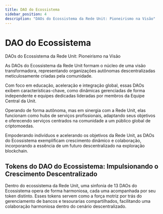 ```yaml
---
title: DAO do Ecossistema
sidebar_position: 4
description: "DAOs do Ecossistema da Rede Unit: Pioneirismo na Visão"
---
```


# DAO do Ecossistema

DAOs do Ecossistema da Rede Unit: Pioneirismo na Visão

As DAOs do Ecossistema da Rede Unit formam o núcleo de uma visão transformadora, representando organizações autônomas descentralizadas meticulosamente criadas pela comunidade.

Com foco em educação, aceleração e integração global, essas DAOs exibem características-chave, como dinâmicas gerenciadas de forma independente e equipes dedicadas lideradas por membros da Equipe Central da Unit.

Operando de forma autônoma, mas em sinergia com a Rede Unit, elas funcionam como hubs de serviços profissionais, adaptando seus objetivos e oferecendo serviços centrados na comunidade a um público global de criptomoedas.

Empoderando indivíduos e acelerando os objetivos da Rede Unit, as DAOs do Ecossistema exemplificam crescimento dinâmico e colaboração, incorporando a essência de um futuro descentralizado na exploração blockchain.

## Tokens do DAO do Ecossistema: Impulsionando o Crescimento Descentralizado

Dentro do ecossistema da Rede Unit, uma sinfonia de 13 DAOs do Ecossistema opera de forma harmoniosa, cada uma acompanhada por seu token distinto. Esses tokens servem como a força motriz por trás do gerenciamento de bancos e tesourarias compartilhados, facilitando uma colaboração harmoniosa dentro do cenário descentralizado.


<DocCardList />

